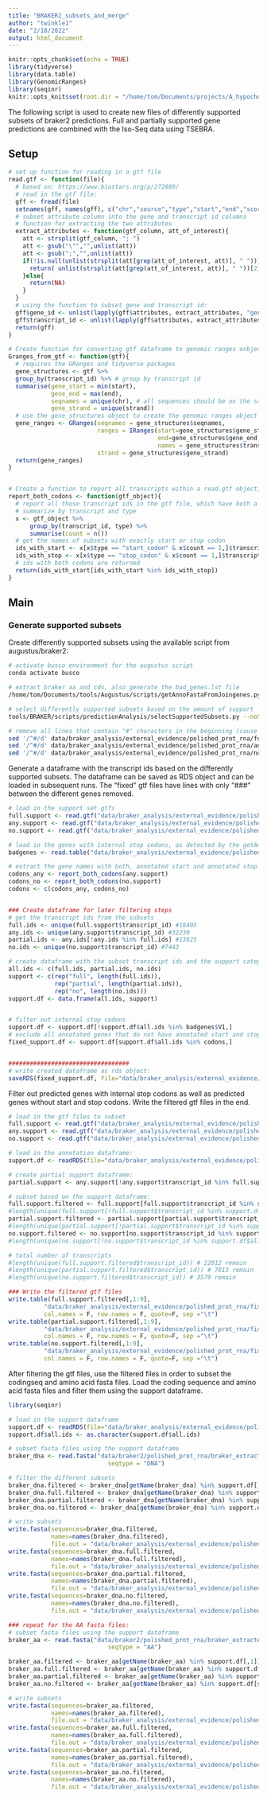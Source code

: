 ```yaml
---
title: "BRAKER2_subsets_and_merge"
author: "twinkle1"
date: "2/18/2022"
output: html_document
---
```


```r
knitr::opts_chunk$set(echo = TRUE)
library(tidyverse)
library(data.table)
library(GenomicRanges)
library(seqinr)
knitr::opts_knit$set(root.dir = "/home/tom/Documents/projects/A_hypochondriacus_reannotation/")
```

The following script is used to create new files of differently supported subsets of braker2 predictions. Full and partially supported gene predictions are combined with the Iso-Seq data using TSEBRA.


## Setup

```r
# set up function for reading in a gtf file
read.gtf <- function(file){
  # based on: https://www.biostars.org/p/272889/
  # read in the gtf file:
  gff <- fread(file)
  setnames(gff, names(gff), c("chr","source","type","start","end","score","strand","phase","attributes"))
  # subset attribute column into the gene and transcript id columns
  # function for extracting the two attributes
  extract_attributes <- function(gtf_column, att_of_interest){
    att <- strsplit(gtf_column, "; ")
    att <- gsub("\"","",unlist(att))
    att <- gsub(";","",unlist(att))
    if(!is.null(unlist(strsplit(att[grep(att_of_interest, att)], " ")))){
      return( unlist(strsplit(att[grep(att_of_interest, att)], " "))[2])
    }else{
      return(NA)
    }
  }
  # using the function to subset gene and transcript id:
  gff$gene_id <- unlist(lapply(gff$attributes, extract_attributes, "gene"))
  gff$transcript_id <- unlist(lapply(gff$attributes, extract_attributes, "transcript"))
  return(gff)
}

# Create function for converting gtf dataframe to genomic ranges onbject
Granges_from_gtf <- function(gtf){
  # requires the GRanges and tidyverse packages
  gene_structures <- gtf %>%
  group_by(transcript_id) %>% # group by transcript id
  summarise(gene_start = min(start),
            gene_end = max(end),
            seqnames = unique(chr), # all sequences should be on the same chromosome
            gene_strand = unique(strand))
  # use the gene_structures object to create the genomic ranges object
  gene_ranges <- GRanges(seqnames = gene_structures$seqnames, 
                         ranges = IRanges(start=gene_structures$gene_start, 
                                          end=gene_structures$gene_end,
                                          names = gene_structures$transcript_id), 
                         strand = gene_structures$gene_strand)
  return(gene_ranges)
}


# Create a function to report all transcripts within a read.gtf object, that have both a start and stop codons annotated
report_both_codons <- function(gtf_object){
  # report all those transcript ids in the gtf file, which have both a start and a stop codon
  # summarize by transcript and type
  x <- gtf_object %>%
      group_by(transcript_id, type) %>%
      summarise(count = n())
  # get the names of subsets with exactly start or stop codon
  ids_with_start <- x[x$type == "start_codon" & x$count == 1,]$transcript_id
  ids_with_stop <- x[x$type == "stop_codon" & x$count == 1,]$transcript_id
  # ids with both codons are returned
  return(ids_with_start[ids_with_start %in% ids_with_stop])
}
```


## Main

### Generate supported subsets

Create differently supported subsets using the available script from augustus/braker2:

```bash
# activate busco environment for the augustus script
conda activate busco

# extract braker aa and cds, also generate the bad_genes.lst file
/home/tom/Documents/tools/Augustus/scripts/getAnnoFastaFromJoingenes.py -g polished_genome_annotation/assembly/Ahypochondriacus_2.2_polished.softmasked.fasta -f data/braker2/polished_prot_rna/braker.gtf -s FILTER -o data/braker2/polished_prot_rna/braker_extracted

# select differently supported subsets based on the amount of support
tools/BRAKER/scripts/predictionAnalysis/selectSupportedSubsets.py --noSupport data/braker_analysis/external_evidence/polished_prot_rna/no_support.txt --fullSupport data/braker_analysis/external_evidence/polished_prot_rna/full_support.txt --anySupport data/braker_analysis/external_evidence/polished_prot_rna/any_support.txt data/braker2/polished_prot_rna/braker.gtf data/braker2/polished_prot_rna/hintsfile.gff

# remove all lines that contain "#" characters in the beginning (cause issues at later steps)
sed '/^#/d' data/braker_analysis/external_evidence/polished_prot_rna/full_support.txt > data/braker_analysis/external_evidence/polished_prot_rna/full_support_fixed.gtf
sed '/^#/d' data/braker_analysis/external_evidence/polished_prot_rna/any_support.txt > data/braker_analysis/external_evidence/polished_prot_rna/any_support_fixed.gtf
sed '/^#/d' data/braker_analysis/external_evidence/polished_prot_rna/no_support.txt > data/braker_analysis/external_evidence/polished_prot_rna/no_support_fixed.gtf
```


Generate a dataframe with the transcript ids based on the differently supported subsets. The dataframe can be saved as RDS object and can be loaded in subsequent runs. The "fixed" gtf files have lines with only "###" between the different genes removed.

```r
# load in the support set gtfs
full.support <- read.gtf("data/braker_analysis/external_evidence/polished_prot_rna/full_support_fixed.gtf")
any.support <- read.gtf("data/braker_analysis/external_evidence/polished_prot_rna/any_support_fixed.gtf")
no.support <- read.gtf("data/braker_analysis/external_evidence/polished_prot_rna/no_support_fixed.gtf")

# load in the genes with internal stop codons, as detected by the getAnnoFastaFromJoingenes script (see braker2_results folder readme.txt)
badgenes <- read.table("data/braker_analysis/external_evidence/polished_prot_rna/bad_genes.lst")

# extract the gene names with both, annotated start and annotated stop codons
codons_any <- report_both_codons(any.support)
codons_no <- report_both_codons(no.support)
codons <- c(codons_any, codons_no)


### Create dataframe for later filtering steps
# get the transcript ids from the subsets
full.ids <- unique(full.support$transcript_id) #18405
any.ids <- unique(any.support$transcript_id) #32230
partial.ids <- any.ids[!any.ids %in% full.ids] #13825
no.ids <- unique(no.support$transcript_id) #7443

# create dataframe with the subset transcript ids and the support category
all.ids <- c(full.ids, partial.ids, no.ids)
support <- c(rep("full", length(full.ids)), 
             rep("partial", length(partial.ids)), 
             rep("no", length(no.ids)))
support.df <- data.frame(all.ids, support)


# filter out internal stop codons
support.df <- support.df[!support.df$all.ids %in% badgenes$V1,] 
# exclude all annotated genes that do not have annotated start and stop codons
fixed_support.df <- support.df[support.df$all.ids %in% codons,]


##################################
# write created dataframe as rds object:
saveRDS(fixed_support.df, file="data/braker_analysis/external_evidence/polished_prot_rna/external_evidence.RDS")

```


Filter out predicted genes with internal stop codons as well as predicted genes without start and stop codons. Write the filtered gtf files in the end.

```r
# load in the gtf files to subset
full.support <- read.gtf("data/braker_analysis/external_evidence/polished_prot_rna/full_support_fixed.gtf")
any.support <- read.gtf("data/braker_analysis/external_evidence/polished_prot_rna/any_support_fixed.gtf")
no.support <- read.gtf("data/braker_analysis/external_evidence/polished_prot_rna/no_support_fixed.gtf")

# load in the annotation dataframe:
support.df <- readRDS(file="data/braker_analysis/external_evidence/polished_prot_rna/external_evidence.RDS")

# create partial support dataframe:
partial.support <- any.support[!any.support$transcript_id %in% full.support$transcript_id,]

# subset based on the support dataframe:
full.support.filtered <- full.support[full.support$transcript_id %in% support.df$all.ids,] # no transcript is excluded
#length(unique(full.support[!full.support$transcript_id %in% support.df$all.ids,]$transcript_id))
partial.support.filtered <- partial.support[partial.support$transcript_id %in% support.df$all.ids,] # 73 transcripts are excluded
#length(unique(partial.support[!partial.support$transcript_id %in% support.df$all.ids,]$transcript_id))
no.support.filtered <- no.support[no.support$transcript_id %in% support.df$all.ids,] # 567 transcripts are excluded
#length(unique(no.support[!no.support$transcript_id %in% support.df$all.ids,]$transcript_id))

# total number of transcripts
#length(unique(full.support.filtered$transcript_id)) # 22012 remain
#length(unique(partial.support.filtered$transcript_id)) # 7013 remain
#length(unique(no.support.filtered$transcript_id)) # 3579 remain

### Write the filtered gtf files
write.table(full.support.filtered[,1:9], 
          "data/braker_analysis/external_evidence/polished_prot_rna/fixed_subsets/full_support.gtf",
          col.names = F, row.names = F, quote=F, sep ="\t")
write.table(partial.support.filtered[,1:9], 
          "data/braker_analysis/external_evidence/polished_prot_rna/fixed_subsets/partial_support.gtf",
          col.names = F, row.names = F, quote=F, sep ="\t")
write.table(no.support.filtered[,1:9], 
          "data/braker_analysis/external_evidence/polished_prot_rna/fixed_subsets/no_support.gtf",
          col.names = F, row.names = F, quote=F, sep ="\t")
```

After filtering the gtf files, use the filtered files in order to subset the codingseq and amino acid fasta files. Load the coding sequence and amino acid fasta files and filter them using the support dataframe. 

```r
library(seqinr)

# load in the support dataframe
support.df <- readRDS(file="data/braker_analysis/external_evidence/polished_prot_rna/external_evidence.RDS")
support.df$all.ids <- as.character(support.df$all.ids)

# subset fasta files using the support dataframe
braker_dna <- read.fasta("data/braker2/polished_prot_rna/braker_extracted.codingseq",
                            seqtype = "DNA")

# filter the different subsets
braker_dna.filtered <- braker_dna[getName(braker_dna) %in% support.df[,1]] # 39141 sequences
braker_dna.full.filtered <- braker_dna[getName(braker_dna) %in% support.df[support.df$support == "full",1]] # 18404 sequences
braker_dna.partial.filtered <- braker_dna[getName(braker_dna) %in% support.df[support.df$support == "partial",1]] # 13723 sequences
braker_dna.no.filtered <- braker_dna[getName(braker_dna) %in% support.df[support.df$support == "no",1]] # 7014 sequences

# write subsets
write.fasta(sequences=braker_dna.filtered, 
            names=names(braker_dna.filtered), 
            file.out = "data/braker_analysis/external_evidence/polished_prot_rna/fixed_subsets/braker_all.fasta")
write.fasta(sequences=braker_dna.full.filtered, 
            names=names(braker_dna.full.filtered), 
            file.out = "data/braker_analysis/external_evidence/polished_prot_rna/fixed_subsets/full_support.fasta")
write.fasta(sequences=braker_dna.partial.filtered, 
            names=names(braker_dna.partial.filtered), 
            file.out = "data/braker_analysis/external_evidence/polished_prot_rna/fixed_subsets/partial_support.fasta")
write.fasta(sequences=braker_dna.no.filtered, 
            names=names(braker_dna.no.filtered), 
            file.out = "data/braker_analysis/external_evidence/polished_prot_rna/fixed_subsets/no_support.fasta")

### repeat for the AA fasta files:
# subset fasta files using the support dataframe
braker_aa <- read.fasta("data/braker2/polished_prot_rna/braker_extracted.aa",
                            seqtype = "AA")

braker_aa.filtered <- braker_aa[getName(braker_aa) %in% support.df[,1]] # 39141 sequences
braker_aa.full.filtered <- braker_aa[getName(braker_aa) %in% support.df[support.df$support == "full",1]] # 18404 sequences
braker_aa.partial.filtered <- braker_aa[getName(braker_aa) %in% support.df[support.df$support == "partial",1]] # 13723 sequences
braker_aa.no.filtered <- braker_aa[getName(braker_aa) %in% support.df[support.df$support == "no",1]] # 7014 sequences

# write subsets
write.fasta(sequences=braker_aa.filtered, 
            names=names(braker_aa.filtered), 
            file.out = "data/braker_analysis/external_evidence/polished_prot_rna/fixed_subsets/braker_all.faa")
write.fasta(sequences=braker_aa.full.filtered, 
            names=names(braker_aa.full.filtered), 
            file.out = "data/braker_analysis/external_evidence/polished_prot_rna/fixed_subsets/full_support.faa")
write.fasta(sequences=braker_aa.partial.filtered, 
            names=names(braker_aa.partial.filtered), 
            file.out = "data/braker_analysis/external_evidence/polished_prot_rna/fixed_subsets/partial_support.faa")
write.fasta(sequences=braker_aa.no.filtered, 
            names=names(braker_aa.no.filtered), 
            file.out = "data/braker_analysis/external_evidence/polished_prot_rna/fixed_subsets/no_support.faa")
```




